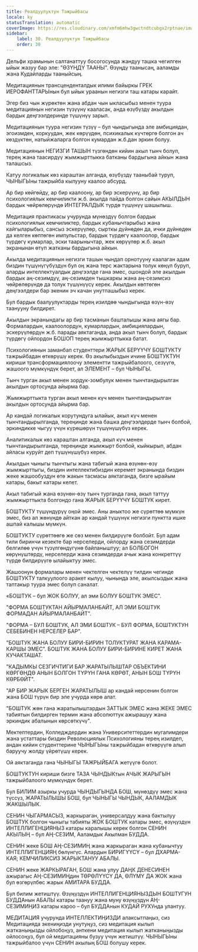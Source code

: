 ```yaml
---
title: Реалдуулуктун Тажрыйбасы
locale: ky
statusTranslation: automatic
coverImage: https://res.cloudinary.com/xmfm6mhw3gwctndtcubgx2rptnae/image/upload/v1740337243/small_cover_educacion_fundamental_a051170f1c.webp
sidebar:
    label: 30. Реалдуулуктун Тажрыйбасы
    order: 30
---
```

Дельфи храмынын салтанаттуу босогосунда жандуу ташка чегилген ыйык жазуу бар эле: "ӨЗҮҢДҮ ТААНЫ". Өзүңдү таанысаң, ааламды жана Кудайларды тааныйсың.

Медитациянын трансценденталдык илими байыркы ГРЕК ИЕРОФАНТТАРЫнын бул ыйык ураанын негизги таш катары карайт.

Эгер биз чын жүрөктөн жана абдан чын ыкласыбыз менен туура медитациянын негизин түзүүнү кааласак, анда өзүбүздү акылдын бардык деңгээлдеринде түшүнүү зарыл.

Медитациянын туура негизин түзүү – бул чындыгында эле амбициядан, эгоизмден, коркуудан, жек көрүүдөн, психикалык күчтөргө болгон ач көздүктөн, натыйжаларга болгон кумардан ж.б.дан эркин болуу.

Медитациянын НЕГИЗГИ ТАШЫН түзгөндөн кийин акыл тынч болуп, терең жана таасирдүү жымжырттыкка батканы бардыгына айкын жана талашсыз.

Катуу логикалык көз караштан алганда, өзүбүздү тааныбай туруп, ЧЫНЫГЫны тажрыйба кылууну каалоо абсурд.

Ар бир көйгөйдү, ар бир каалоону, ар бир эскерүүнү, ар бир психологиялык кемчиликти ж.б. акылда пайда болгон сайын АКЫЛДЫН бардык чөйрөлөрүндө ИНТЕГРАЛДЫК түрдө түшүнүү шашылыш.

Медитация практикасы учурунда мүнөздүү болгон бардык психологиялык кемчиликтер, бардык кубанычтарыбыз жана кайгыларыбыз, сансыз эскерүүлөр, сырткы дүйнөдөн да, ички дүйнөдөн да келген көптөгөн импульстар, бардык түрдөгү каалоолор, бардык түрдөгү кумарлар, эски таарынычтар, жек көрүүлөр ж.б. акыл экранынан өтүп жатканы бардыгына айкын.

Акылда медитациянын негизги ташын чындап орнотууну каалаган адам биздин түшүнүгүбүздүн бул оң жана терс жактарына толук көңүл буруп, аларды интеллектуалдык деңгээлде гана эмес, ошондой эле акылдын бардык аң-сезимдүү, аң-сезимден тышкаркы жана аң-сезимсиз чөйрөлөрүндө да толук түшүнүүсү керек. Акылдын көптөгөн деңгээлдери бар экенин эч качан унутпашыбыз керек.

Бул бардык баалуулуктарды терең изилдөө чындыгында өзүн-өзү таанууну билдирет.

Акылдын экранындагы ар бир тасманын башталышы жана аягы бар. Формалардын, каалоолордун, кумарлардын, амбициялардын, эскерүүлөрдүн ж.б. парады аяктаганда, анда акыл тынч болуп, бардык түрдөгү ойлордон БОШОП терең жымжырттыкка батат.

Психологиянын заманбап студенттери ЖАРЫК БЕРҮҮЧҮ БОШТУКТУ тажрыйбадан өткөрүшү керек. Өз акылыбыздын ичине БОШТУКТУН кириши трансформациялоочу элементти тажрыйбалоого, сезүүгө, жашоого мүмкүндүк берет, ал ЭЛЕМЕНТ – бул ЧЫНЫГЫ.

Тынч турган акыл менен зордук-зомбулук менен тынчтандырылган акылдын ортосунда айырма бар.

Жымжырттыкта турган акыл менен күч менен тынчтандырылган акылдын ортосунда айырма бар.

Ар кандай логикалык корутундуга ылайык, акыл күч менен тынчтандырылганда, тереңинде жана башка деңгээлдерде тынч болбой, эркиндикке чыгуу үчүн күрөшөрүн түшүнүшүбүз керек.

Аналитикалык көз караштан алганда, акыл күч менен тынчтандырылганда, тереңинде жымжырт болбой, кыйкырып, абдан айласы куруйт деп түшүнүшүбүз керек.

Акылдын чыныгы тынчтыгы жана табигый жана өзүнөн-өзү жымжырттыгы, биздин интеллектибиздин керемет экранында биздин жеке жашообуздун өтө жакын тасмасы аяктаганда, бизге ырайым катары, бакыт катары келет.

Акыл табигый жана өзүнөн-өзү тынч турганда гана, акыл таттуу жымжырттыкта болгондо гана ЖАРЫК БЕРҮҮЧҮ БОШТУК кирет.

БОШТУКТУ түшүндүрүү оңой эмес. Аны аныктоо же сүрөттөө мүмкүн эмес, биз ал жөнүндө айткан ар кандай түшүнүк негизги пунктта ишке ашпай калышы мүмкүн.

БОШТУКТУ сүрөттөөгө же сөз менен билдирүүгө болбойт. Бул адам тили биринчи кезекте бар нерселерди, ойлорду жана сезимдерди белгилөө үчүн түзүлгөндүгүнө байланыштуу; ал БОЛБОГОН көрүнүштөрдү, нерселерди жана сезимдерди ачык жана конкреттүү түрдө билдирүүгө ылайыктуу эмес.

Жашоонун формалары менен чектелген чектелүү тилдин чегинде БОШТУКТУ талкуулоого аракет кылуу, чынында эле, акылсыздык жана таптакыр туура эмес болуп саналат.

«БОШТУК – бул ЖОК БОЛУУ, ал эми БОЛУУ БОШТУК ЭМЕС".

"ФОРМА БОШТУКТАН АЙЫРМАЛАНБАЙТ, АЛ ЭМИ БОШТУК ФОРМАДАН АЙЫРМАЛАНБАЙТ".

"ФОРМА – БУЛ БОШТУК, АЛ ЭМИ БОШТУК – БУЛ ФОРМА, БОШТУКТУН СЕБЕБИНЕН НЕРСЕЛЕР БАР".

"БОШТУК ЖАНА БОЛУУ БИРИ-БИРИН ТОЛУКТУРАТ ЖАНА КАРАМА-КАРШЫ ЭМЕС". БОШТУК ЖАНА БОЛУУ БИРИ-БИРИНЕ КИРЕТ ЖАНА КУЧАКТАШАТ.

"КАДЫМКЫ СЕЗГИЧТИГИ БАР ЖАРАТЫЛЫШТАР ОБЪЕКТИНИ КӨРГӨНДӨ АНЫН БОЛГОН ТҮРҮН ГАНА КӨРӨТ, АНЫН БОШ ТҮРҮН КӨРБӨЙТ".

"АР БИР ЖАРЫК БЕРГЕН ЖАРАТЫЛЫШ ар кандай нерсенин болгон жана БОШ түрүн бир эле учурда көрө алат.

"БОШТУК жөн гана жаратылыштардын ЗАТТЫК ЭМЕС жана ЖЕКЕ ЭМЕС табиятын билдирген термин жана абсолюттук ажырашуу жана эркиндик абалынын көрсөткүчү".

Мектептердин, Колледждердин жана Университеттердин мугалимдери жана устаттары биздин Революциялык Психологияны терең изилдеп, андан кийин студенттерине ЧЫНЫГЫны тажрыйбадан өткөрүүгө алып баруучу жолду үйрөтүшү керек.

Ой аяктаганда гана ЧЫНЫГЫ ТАЖРЫЙБАГА жетүүгө болот.

БОШТУКТУН кириши бизге ТАЗА ЧЫНДЫКтын АЧЫК ЖАРЫГЫН тажрыйбалоого мүмкүндүк берет.

Бул БИЛИМ азыркы учурда ЧЫНДЫГЫНДА БОШ, мүнөздүү эмес жана түссүз, ЖАРАТЫЛЫШЫ БОШ, бул ЧЫНЫГЫ ЧЫНДЫК, ААЛАМДЫК ЖАКШЫЛЫК.

СЕНИН ЧЫГАРМАСЫЗ, жаркыраган, универсалдуу жана бактылуу БОШТУК болгон чыныгы табияты ЖОК БОШТУК катары эмес, өзүңүздүн ИНТЕЛЛИГЕНЦИЯНЫЗ катары каралышы керек болгон СЕНИН АКЫЛЫҢ – бул АҢ-СЕЗИМ, Ааламдык Акылман БУДДА.

СЕНИН жеке БОШ АҢ-СЕЗИМИҢ жана жаркыраган жана кубанычтуу ИНТЕЛЛИГЕНЦИЯҢ бөлүнгүс. Алардын БИРИГҮҮСҮ – бул ДХАРМА-КАЯ; КЕМЧИЛИКСИЗ ЖАРЫКТАНУУ АБАЛЫ.

СЕНИН жеке ЖАРКЫРАГАН, БОШ жана улуу ДАҢК ДЕНЕСИНЕН ажырагыс АҢ-СЕЗИМИҢдин ТӨРӨЛҮҮСҮ ДА, ӨЛҮМҮ ДА ЖОК жана бул өзгөрүлбөс жарык АМИТАРА БУДДА.

Бул билим жетиштүү. Өзүңүздүн ИНТЕЛЛИГЕНЦИЯНЫЗДЫН БОШТУГУН БУДДАнын АБАЛЫ катары таануу жана муну өзүңүздүн АҢ-СЕЗИМИҢИЗ катары кароо – бул БУДДАнын КУДАЙ РУХУнда улантуу.

МЕДИТАЦИЯ учурунда ИНТЕЛЛЕКТИҢИЗДИ алаксытпаңыз, сиз Медитацияда экениңизди унутуңуз, сиз медитация кылып жатканыңызды ойлобоңуз, анткени медитация кылып жатканыңызды ойлосоңуз, бул ой медитацияны бузуу үчүн жетиштүү. ЧЫНЫГЫны тажрыйбалоо үчүн СЕНИН акылың БОШ болушу керек.

